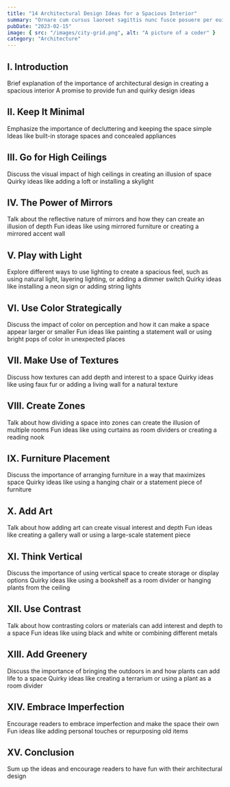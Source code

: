 ```yaml
---
title: "14 Architectural Design Ideas for a Spacious Interior"
summary: "Ornare cum cursus laoreet sagittis nunc fusce posuere per euismod dis vehicula a, semper fames lacus maecenas dictumst pulvinar neque enim non potenti. Torquent hac sociosqu eleifend potenti."
pubDate: "2023-02-15"
image: { src: "/images/city-grid.png", alt: "A picture of a coder" }
category: "Architecture"
---
```



## I. Introduction

Brief explanation of the importance of architectural design in creating a spacious interior
A promise to provide fun and quirky design ideas

## II. Keep It Minimal

Emphasize the importance of decluttering and keeping the space simple
Ideas like built-in storage spaces and concealed appliances

## III. Go for High Ceilings

Discuss the visual impact of high ceilings in creating an illusion of space
Quirky ideas like adding a loft or installing a skylight

## IV. The Power of Mirrors

Talk about the reflective nature of mirrors and how they can create an illusion of depth
Fun ideas like using mirrored furniture or creating a mirrored accent wall

## V. Play with Light

Explore different ways to use lighting to create a spacious feel, such as using natural light, layering lighting, or adding a dimmer switch
Quirky ideas like installing a neon sign or adding string lights

## VI. Use Color Strategically

Discuss the impact of color on perception and how it can make a space appear larger or smaller
Fun ideas like painting a statement wall or using bright pops of color in unexpected places

## VII. Make Use of Textures

Discuss how textures can add depth and interest to a space
Quirky ideas like using faux fur or adding a living wall for a natural texture

## VIII. Create Zones

Talk about how dividing a space into zones can create the illusion of multiple rooms
Fun ideas like using curtains as room dividers or creating a reading nook

## IX. Furniture Placement

Discuss the importance of arranging furniture in a way that maximizes space
Quirky ideas like using a hanging chair or a statement piece of furniture

## X. Add Art

Talk about how adding art can create visual interest and depth
Fun ideas like creating a gallery wall or using a large-scale statement piece

## XI. Think Vertical

Discuss the importance of using vertical space to create storage or display options
Quirky ideas like using a bookshelf as a room divider or hanging plants from the ceiling

## XII. Use Contrast

Talk about how contrasting colors or materials can add interest and depth to a space
Fun ideas like using black and white or combining different metals

## XIII. Add Greenery

Discuss the importance of bringing the outdoors in and how plants can add life to a space
Quirky ideas like creating a terrarium or using a plant as a room divider

## XIV. Embrace Imperfection

Encourage readers to embrace imperfection and make the space their own
Fun ideas like adding personal touches or repurposing old items

## XV. Conclusion

Sum up the ideas and encourage readers to have fun with their architectural design

